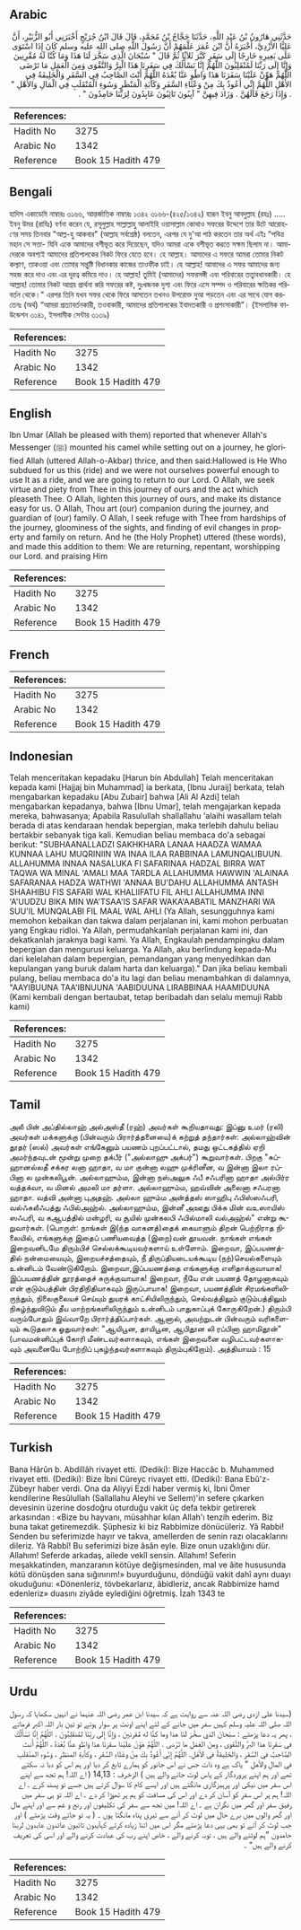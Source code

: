 ## Arabic


<div dir="rtl" lang="ar" style={{fontSize:'larger',backgroundColor:'#f8f9fa',padding:20}}>
حَدَّثَنِي هَارُونُ بْنُ عَبْدِ اللَّهِ، حَدَّثَنَا حَجَّاجُ بْنُ مُحَمَّدٍ، قَالَ قَالَ ابْنُ جُرَيْجٍ أَخْبَرَنِي أَبُو الزُّبَيْرِ، أَنَّ عَلِيًّا الأَزْدِيَّ، أَخْبَرَهُ أَنَّ ابْنَ عُمَرَ عَلَّمَهُمْ أَنَّ رَسُولَ اللَّهِ صلى الله عليه وسلم كَانَ إِذَا اسْتَوَى عَلَى بَعِيرِهِ خَارِجًا إِلَى سَفَرٍ كَبَّرَ ثَلاَثًا ثُمَّ قَالَ ‏"‏ سُبْحَانَ الَّذِي سَخَّرَ لَنَا هَذَا وَمَا كُنَّا لَهُ مُقْرِنِينَ وَإِنَّا إِلَى رَبِّنَا لَمُنْقَلِبُونَ اللَّهُمَّ إِنَّا نَسْأَلُكَ فِي سَفَرِنَا هَذَا الْبِرَّ وَالتَّقْوَى وَمِنَ الْعَمَلِ مَا تَرْضَى اللَّهُمَّ هَوِّنْ عَلَيْنَا سَفَرَنَا هَذَا وَاطْوِ عَنَّا بُعْدَهُ اللَّهُمَّ أَنْتَ الصَّاحِبُ فِي السَّفَرِ وَالْخَلِيفَةُ فِي الأَهْلِ اللَّهُمَّ إِنِّي أَعُوذُ بِكَ مِنْ وَعْثَاءِ السَّفَرِ وَكَآبَةِ الْمَنْظَرِ وَسُوءِ الْمُنْقَلَبِ فِي الْمَالِ وَالأَهْلِ ‏"‏ ‏.‏ وَإِذَا رَجَعَ قَالَهُنَّ ‏.‏ وَزَادَ فِيهِنَّ ‏"‏ آيِبُونَ تَائِبُونَ عَابِدُونَ لِرَبِّنَا حَامِدُونَ ‏"‏ ‏.‏
</div>
<div style={{backgroundColor:'#f8f9fa',padding:20, marginBottom: 10}}><table> <thead> <tr> <th>References:</th> <th></th> </tr> </thead> <tbody><tr><td>Hadith No</td><td>3275</td></tr><tr><td>Arabic No</td><td>1342</td></tr><tr><td>Reference</td><td>Book 15 Hadith 479</td></tr></tbody></table></div>

## Bengali


<div dir="ltr" lang="bn" style={{fontSize:'larger',backgroundColor:'#f8f9fa',padding:20}}>
হাদিস একাডেমি নাম্বারঃ ৩১৬৬, আন্তর্জাতিক নাম্বারঃ ১৩৪২ ৩১৬৬-(৪২৫/১৩৪২) হারূন ইবনু আবদুল্লাহ (রহঃ) ..... ইবনু উমর (রাযিঃ) বর্ণনা করেন যে, রসূলুল্লাহ সাল্লাল্লাহু আলাইহি ওয়াসাল্লাম কোথাও সফরের উদ্দেশে তার উটে আরোহণের সময় তিনবার "আল্ল-হু আকবার" (আল্লাহ সর্বশ্রেষ্ঠ) বলতেন, এরপর যে দু'আ পাঠ করতেন তার অর্থ এইঃ “পবিত্র মহান সে সত্তা- যিনি একে আমাদের বশীভূত করে দিয়েছেন, যদিও আমরা একে বশীভূত করতে সক্ষম ছিলাম না। আমাদেরকে অবশ্যই আমাদের প্রতিপালকের নিকট ফিরে যেতে হবে। হে আল্লাহ। আমাদের এ সফরে আমরা তোমার নিকট কল্যাণ, তাকওয়া এবং তোমার সন্তুষ্টি বিধানকার কাজের তাওফীক চাই। হে আল্লাহ! আমাদের এ সফর আমাদের জন্য সহজ করে দাও এবং এর দূরত্ব কমিয়ে দাও। হে আল্লাহ! তুমিই (আমাদের) সফরসঙ্গী এবং পরিবারের তত্ত্বাবধানকারী। হে আল্লাহ! তোমার নিকট আশ্রয় প্রার্থনা করি সফরের কষ্ট, দুঃখজনক দৃশ্য এবং ফিরে এসে সম্পদ ও পরিবারের ক্ষতিকর পরিবর্তন থেকে।" এরপর তিনি যখন সফর থেকে ফিরে আসতেন তখনও উপরোক্ত দুআ পড়তেন এবং এর সাথে যোগ করতেনঃ (অর্থ) “আমরা প্রত্যাবর্তনকারী, তওবাকারী, আমাদের প্রতিপালকের ইবাদতকারী ও প্রশংসাকারী”। (ইসলামিক ফাউন্ডেশন ৩১৪১, ইসলামীক সেন্টার ৩১৩৯)
</div>
<div style={{backgroundColor:'#f8f9fa',padding:20, marginBottom: 10}}><table> <thead> <tr> <th>References:</th> <th></th> </tr> </thead> <tbody><tr><td>Hadith No</td><td>3275</td></tr><tr><td>Arabic No</td><td>1342</td></tr><tr><td>Reference</td><td>Book 15 Hadith 479</td></tr></tbody></table></div>

## English


<div dir="ltr" lang="en" style={{fontSize:'larger',backgroundColor:'#f8f9fa',padding:20}}>
Ibn Umar (Allah be pleased with them) reported that whenever Allah's Messenger (ﷺ) mounted his camel while setting out on a journey, he glorified Allah (uttered Allah-o-Akbar) thrice, and then said:Hallowed is He Who subdued for us this (ride) and we were not ourselves powerful enough to use It as a ride, and we are going to return to our Lord. O Allah, we seek virtue and piety from Thee in this journey of ours and the act which pleaseth Thee. O Allah, lighten this journey of ours, and make its distance easy for us. O Allah, Thou art (our) companion during the journey, and guardian of (our) family. O Allah, I seek refuge with Thee from hardships of the journey, gloominess of the sights, and finding of evil changes in property and family on return. And he (the Holy Prophet) uttered (these words), and made this addition to them: We are returning, repentant, worshipping our Lord. and praising Him
</div>
<div style={{backgroundColor:'#f8f9fa',padding:20, marginBottom: 10}}><table> <thead> <tr> <th>References:</th> <th></th> </tr> </thead> <tbody><tr><td>Hadith No</td><td>3275</td></tr><tr><td>Arabic No</td><td>1342</td></tr><tr><td>Reference</td><td>Book 15 Hadith 479</td></tr></tbody></table></div>

## French


<div dir="ltr" lang="fr" style={{fontSize:'larger',backgroundColor:'#f8f9fa',padding:20}}>

</div>
<div style={{backgroundColor:'#f8f9fa',padding:20, marginBottom: 10}}><table> <thead> <tr> <th>References:</th> <th></th> </tr> </thead> <tbody><tr><td>Hadith No</td><td>3275</td></tr><tr><td>Arabic No</td><td>1342</td></tr><tr><td>Reference</td><td>Book 15 Hadith 479</td></tr></tbody></table></div>

## Indonesian


<div dir="ltr" lang="id" style={{fontSize:'larger',backgroundColor:'#f8f9fa',padding:20}}>
Telah menceritakan kepadaku [Harun bin Abdullah] Telah menceritakan kepada kami [Hajjaj bin Muhammad] ia berkata, [Ibnu Juraij] berkata, telah mengabarkan kepadaku [Abu Zubair] bahwa [Ali Al Azdi] telah mengabarkan kepadanya, bahwa [Ibnu Umar], telah mengajarkan kepada mereka, bahwasanya; Apabila Rasulullah shallallahu 'alaihi wasallam telah berada di atas kendaraan hendak bepergian, maka terlebih dahulu beliau bertakbir sebanyak tiga kali. Kemudian beliau membaca do'a sebagai berikut: "SUBHAANALLADZI SAKHKHARA LANAA HAADZA WAMAA KUNNAA LAHU MUQRINIIN WA INAA ILAA RABBINAA LAMUNQALIBUUN. ALLAHUMMA INNAA NASALUKA FI SAFARINAA HADZAL BIRRA WAT TAQWA WA MINAL 'AMALI MAA TARDLA ALLAHUMMA HAWWIN 'ALAINAA SAFARANAA HADZA WATHWI 'ANNAA BU'DAHU ALLAHUMMA ANTASH SHAAHIBU FIS SAFARI WAL KHALIIFATU FIL AHLI ALLAHUMMA INNI 'A'UUDZU BIKA MIN WA'TSAA'IS SAFAR WAKA'AABATIL MANZHARI WA SUU'IL MUNQALABI FIL MAAL WAL AHLI (Ya Allah, sesungguhnya kami memohon kebaikan dan takwa dalam perjalanan ini, kami mohon perbuatan yang Engkau ridloi. Ya Allah, permudahkanlah perjalanan kami ini, dan dekatkanlah jaraknya bagi kami. Ya Allah, Engkaulah pendampingku dalam bepergian dan mengurusi keluarga. Ya Allah, aku berlindung kepada-Mu dari kelelahan dalam bepergian, pemandangan yang menyedihkan dan kepulangan yang buruk dalam harta dan keluarga)." Dan jika beliau kembali pulang, beliau membaca do'a itu lagi dan beliau menambahkan di dalamnya, "AAYIBUUNA TAA'IBNUUNA 'AABIDUUNA LIRABBINAA HAAMIDUUNA (Kami kembali dengan bertaubat, tetap beribadah dan selalu memuji Rabb kami)
</div>
<div style={{backgroundColor:'#f8f9fa',padding:20, marginBottom: 10}}><table> <thead> <tr> <th>References:</th> <th></th> </tr> </thead> <tbody><tr><td>Hadith No</td><td>3275</td></tr><tr><td>Arabic No</td><td>1342</td></tr><tr><td>Reference</td><td>Book 15 Hadith 479</td></tr></tbody></table></div>

## Tamil


<div dir="ltr" lang="ta" style={{fontSize:'larger',backgroundColor:'#f8f9fa',padding:20}}>
அலீ பின் அப்தில்லாஹ் அல்அஸ்தீ (ரஹ்) அவர்கள் கூறியதாவது: இப்னு உமர் (ரலி) அவர்கள் மக்களுக்கு (பின்வரும் பிரார்த்தனையை)க் கற்றுத் தந்தார்கள்: அல்லாஹ்வின் தூதர் (ஸல்) அவர்கள் எங்கேனும் பயணம் புறப்பட்டால், தமது ஒட்டகத்தில் ஏறி அமர்ந்தவுடன் மூன்று முறை தக்பீர் ("அல்லாஹு அக்பர்") கூறுவார்கள். பிறகு "சுப்ஹானல்லதீ சக்கர லனா ஹாதா, வ மா குன்னா லஹு முக்ரினீன, வ இன்னா இலா ரப்பினா ல முன்கலிபூன். அல்லாஹும்ம, இன்னா நஸ்அலுக ஃபீ சஃபரினா ஹாதா அல்பிர்ர வத்தக்வா, வ மினல் அமலி மா தர்ளா. அல்லாஹும்ம, ஹவ்வின் அலைனா சஃபரனா ஹாதா. வத்வி அன்னா புஅதஹ். அல்லா ஹும்ம அன்த்தஸ் ஸாஹிபு ஃபிஸ்ஸஃபரி, வல்ஃகலீஃபத்து ஃபில்அஹ்ல். அல்லாஹும்ம, இன்னீ அஊது பிக்க மின் வஉஸாயிஸ் ஸஃபரி, வ கஆபத்தில் மன்ழரி, வ சூயில் முன்கலபி ஃபில்மாலி வல்அஹ்ல்" என்று கூறுவார்கள். (பொருள்: நாங்கள் இ(ந்த வாகனத்)தைக் கையாளும் திறன் பெற்றிராத நிலையில், எங்களுக்கு இதைப் பணியவைத்த (இறை)வன் தூயவன். நாங்கள் எங்கள் இறைவனிடமே திரும்பிச் செல்லக்கூடியவர்களாய் உள்ளோம். இறைவா, இப்பயணத்தில் நன்மையையும், இறையச்சத்தையும், நீ திருப்தியடையக்கூடிய (நற்)செயல்களையும் உன்னிடம் வேண்டுகிறோம். இறைவா,இப்பயணத்தை எங்களுக்கு எளிதாக்குவாயாக! இப்பயணத்தின் தூரத்தைச் சுருக்குவாயாக! இறைவா, நீயே என் பயணத் தோழனாகவும் என் குடும்பத்தின் பிரதிநிதியாகவும் இருப்பாயாக! இறைவா, பயணத்தின் சிரமங்களிலிருந்தும், நிலைகுலையச் செய்யும் துயரக் காட்சியிலிருந்தும், செல்வத்திலும் குடும்பத்திலும் நிகழ்ந்துவிடும் தீய மாற்றங்களிலிருந்தும் உன்னிடம் பாதுகாப்புக் கோருகிறேன்.) திரும்பி வரும்போதும் இவ்வாறே பிரார்த்திப்பார்கள். ஆனால், அவற்றுடன் பின்வரும் வரிகளையும் கூடுதலாக ஓதுவார்கள்: "ஆயிபூன, தாயிபூன, ஆபிதூன லி ரப்பினா ஹாமிதூன்" (பாவமன்னிப்புக் கோரி மீண்டவர்களாகவும், எங்கள் இறைவனை வழிபட்டவர்களாகவும் அவனையே போற்றிப் புகழ்ந்தவர்களாகவும் திரும்புகிறோம்). அத்தியாயம் : 15
</div>
<div style={{backgroundColor:'#f8f9fa',padding:20, marginBottom: 10}}><table> <thead> <tr> <th>References:</th> <th></th> </tr> </thead> <tbody><tr><td>Hadith No</td><td>3275</td></tr><tr><td>Arabic No</td><td>1342</td></tr><tr><td>Reference</td><td>Book 15 Hadith 479</td></tr></tbody></table></div>

## Turkish


<div dir="ltr" lang="tr" style={{fontSize:'larger',backgroundColor:'#f8f9fa',padding:20}}>
Bana Hârûn b. Abdillâh rivayet etti. (Dediki): Bize Haccâc b. Muhammed rivayet etti. (Dediki): Bize İbni Cüreyc rivayet etti. (Dediki): Bana Ebû'z-Zübeyr haber verdi. Ona da Aliyyi Ezdi haber vermiş ki, İbni Ömer kendilerine Resûlullah (Sallallahu Aleyhi ve Sellem)'in sefere çıkarken devesinin üzerine dosdoğru oturduğu vakit üç defa tekbir getirerek arkasından : «Bize bu hayvanı, müsahhar kılan Allah'ı tenzih ederim. Biz buna takat getiremezdik. Şüphesiz ki biz Rabbimize dönücüleriz. Yâ Rabbi! Senden bu seferimizde hayır ve takva, amellerden de senin razı olacaklarını dileriz. Yâ Rabbî! Bu seferimizi bize âsân eyle. Bize onun uzaklığını dür. Allahım! Seferde arkadaş, ailede vekîl sensin. Allahım! Seferin meşakkatinden, manzaranın kötüye değişmesinden, mal ve âite hususunda kötü dönüşden sana sığınırım!» buyurduğunu, döndüğü vakit dahî aynı duayı okuduğunu: «Dönenleriz, tövbekarlarız, âbidleriz, ancak Rabbimize hamd edenleriz» duasını ziyâde eylediğini öğretmiş. İzah 1343 te
</div>
<div style={{backgroundColor:'#f8f9fa',padding:20, marginBottom: 10}}><table> <thead> <tr> <th>References:</th> <th></th> </tr> </thead> <tbody><tr><td>Hadith No</td><td>3275</td></tr><tr><td>Arabic No</td><td>1342</td></tr><tr><td>Reference</td><td>Book 15 Hadith 479</td></tr></tbody></table></div>

## Urdu


<div dir="rtl" lang="ur" style={{fontSize:'larger',backgroundColor:'#f8f9fa',padding:20}}>
(سیدنا علی ازدی رضی اللہ عنہ سے روایت ہے کہ سیدنا ابن عمر رضی اللہ عنہما نے انہیں سکھایا کہ رسول اللہ صلی اللہ علیہ وسلم کہیں سفر میں جانے کے لئے اپنے اونٹ پر سوار ہوتے تو تین بار اللہ اکبر فرماتے ، پھر یہ دعا پڑھتے : سبْحانَ الذي سخَّرَ لَنَا هذا وما كنَّا له مُقرنينَ ، وَإِنَّا إِلى ربِّنَا لمُنقَلِبُونَ . اللَّهُمَّ إِنَّا نَسْأَلُكَ في سَفَرِنَا هذا البرَّ والتَّقوى ، ومِنَ العَمَلِ ما تَرْضى . اللَّهُمَّ هَوِّنْ علَيْنا سفَرَنَا هذا وَاطْوِ عنَّا بُعْدَهُ ، اللَّهُمَّ أَنتَ الصَّاحِبُ في السَّفَرِ ، وَالخَلِيفَةُ في الأهْلِ. اللَّهُمَّ إِنِّي أَعُوذُ بِكَ مِنْ وعْثَاءِ السَّفَرِ ، وكآبةِ المنظَرِ ، وَسُوءِ المنْقلَبِ في المالِ والأهلِ " پاک ہے وہ ذات جس نے اس جانور کو ہمارے تابع کر دیا اور ہم اس کو دبا نہ سکتے تھے اور ہم اپنے پروردگار کے پاس لوٹ جانے والے ہیں ) الزخرف : 14,13 ( اے اللہ! ہم تجھ سے اپنے اس سفر میں نیکی اور پرہیزگاری مانگتے ہیں اور ایسے کام کا سوال کرتے ہیں جسے تو پسند کرے ۔ اے اللہ! ہم پر اس سفر کو آسان کر دے اور اس کی مسافت کو ہم پر تھوڑا کر دے ۔ اے اللہ تو ہی سفر میں رفیق سفر اور گھر میں نگران ہے ۔ اے اللہ! میں تجھ سے سفر کی تکلیفوں اور رنج و غم سے اور اپنے مال اور گھر والوں میں برے حال میں لوٹ کر آنے سے تیری پناہ مانگتا ہوں ۔ ( یہ تو جاتے وقت پڑھتے ) اور جب لوٹ کر آتے تو بھی یہی دعا پڑھتے مگر اس میں اتنا زیادہ کرتے کہآيبون تائبون عائدون عابدون لربنا حامدون ”ہم لوٹنے والے ہیں ، توبہ کرنے والے ، خاص اپنے رب کی عبادت کرنے والے اور اسی کی تعریف کرنے والے ہیں“ ۔
</div>
<div style={{backgroundColor:'#f8f9fa',padding:20, marginBottom: 10}}><table> <thead> <tr> <th>References:</th> <th></th> </tr> </thead> <tbody><tr><td>Hadith No</td><td>3275</td></tr><tr><td>Arabic No</td><td>1342</td></tr><tr><td>Reference</td><td>Book 15 Hadith 479</td></tr></tbody></table></div>